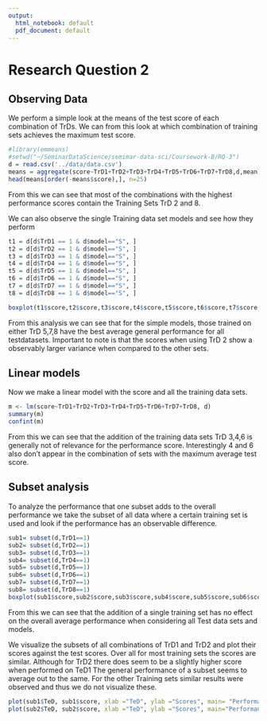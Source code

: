```yaml
---
output:
  html_notebook: default
  pdf_document: default
---
```

# Research Question 2


## Observing Data
We perform a simple look at the means of the test score of each combination of TrDs. We can from this look at which combination of training sets achieves the maximum test score.
```r
#library(emmeans)
#setwd("~/SeminarDataScience/semimar-data-sci/Coursework-B/RQ-3")
d = read.csv('../data/data.csv')
means = aggregate(score~TrD1+TrD2+TrD3+TrD4+TrD5+TrD6+TrD7+TrD8,d,mean)
head(means[order(-means$score),], n=25)

```
From this we can see that most of the combinations with the highest performance scores contain the Training Sets TrD 2 and 8.

We can also observe the single Training data set models and see how they perform
```r
t1 = d[d$TrD1 == 1 & d$model=="S", ]
t2 = d[d$TrD2 == 1 & d$model=="S", ]
t3 = d[d$TrD3 == 1 & d$model=="S", ]
t4 = d[d$TrD4 == 1 & d$model=="S", ]
t5 = d[d$TrD5 == 1 & d$model=="S", ]
t6 = d[d$TrD6 == 1 & d$model=="S", ]
t7 = d[d$TrD7 == 1 & d$model=="S", ]
t8 = d[d$TrD8 == 1 & d$model=="S", ]

boxplot(t1$score,t2$score,t3$score,t4$score,t5$score,t6$score,t7$score,t8$score)


```

From this analysis we can see that for the simple models, those trained on either TrD 5,7,8 have the best average general performance for all testdatasets. Important to note is that the scores when using TrD 2 show a observably larger variance when compared to the other sets.

## Linear models
Now we make a linear model with the score and all the training data sets.

```r
m <- lm(score~TrD1+TrD2+TrD3+TrD4+TrD5+TrD6+TrD7+TrD8, d)
summary(m)
confint(m)

```  

From this we can see that the addition of the training data sets TrD 3,4,6 is generally not of relevance for the performance score. Interestingly 4 and 6 also don't appear in the combination of sets with the maximum average test score.

## Subset analysis
To analyze the performance that one subset adds to the overall performance we take the subset of all data where a certain training set is used and look if the performance has an observable difference.
```r
sub1= subset(d,TrD1==1)
sub2= subset(d,TrD2==1)
sub3= subset(d,TrD3==1)
sub4= subset(d,TrD4==1)
sub5= subset(d,TrD5==1)
sub6= subset(d,TrD6==1)
sub7= subset(d,TrD7==1)
sub8= subset(d,TrD8==1)
boxplot(sub1$score,sub2$score,sub3$score,sub4$score,sub5$score,sub6$score,sub7$score,sub8$score)

```
From this we can see that the addition of a single training set has no effect on the overall average performance when considering all Test data sets and models.

We visualize the subsets of all combinations of TrD1 and TrD2 and plot their scores against the test scores. Over all for most training sets the scores are similar. Although for TrD2 there does seem to be a slightly higher score when performed on TeD1
The general performance of a subset seems to average out to the same. For the other Training sets similar results were observed and thus we do not visualize these.

```r
plot(sub1$TeD, sub1$score, xlab ="TeD", ylab ="Scores", main= "Performance of subset of all data with TrD1 vs TestData set")
plot(sub2$TeD, sub2$score, xlab ="TeD", ylab ="Scores", main="Performance of subset of all data with TrD2 vs TestData set")
```

